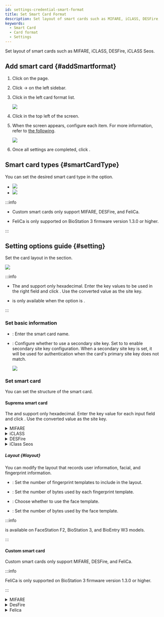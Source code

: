 ```yaml
---
id: settings-credential-smart-format
title: Set Smart Card Format
description: Set layout of smart cards such as MIFARE, iCLASS, DESFire, iCLASS Seos.
keywords:
  - Smart Card
  - Card format
  - Settings
---
```


Set layout of smart cards such as MIFARE, iCLASS, DESFire, iCLASS Seos.

## Add smart card {#addSmartformat}

1. Click <Cmd sid='shell.header.setting' /> on the <Cmd sid='shell.header.launcher' /> page.

2. Click <Cmd sid='setting.menu.credential.root' /> → <Cmd sid='setting.menu.credential.cardFormat' /> on the left sidebar.

3. Click <Cmd sid='common.smartCard' product='2' /> in the left card format list.

   <Image src='/img/biostarx-settings-credentail-card-smart.png' />

4. Click <Cmd sid='button.func.addSmartCard' product='2' /> in the top left of the screen.

5. When the <Cmd sid='setting.cardFormat.addNewSmartCard' product='2' /> screen appears, configure each item. For more information, refer to [the following](#smartCardType).

   <Image src='/img/biostarx-settings-credentail-smart-format-add.png' />

6. Once all settings are completed, click <Cmd sid='button.apply' product='2' />.

## Smart card types {#smartCardType}

You can set the desired smart card type in the <Cmd sid='setting.cardFormat.smartCardType' product='2' /> option.

* <Cmd sid='common.supremaSmartCard' product='2' />

  <Image src='/img/biostarx-settings-credentail-smart-format-type.png' />

* <Cmd sid='common.customSmartCard' product='2' />

  <Image src='/img/biostarx-settings-credentail-custom-smart-format-type.png' />

:::info

* Custom smart cards only support MIFARE, DESFire, and FeliCa. 

* FeliCa is only supported on BioStation 3 firmware version 1.3.0 or higher.

:::

## Setting options guide {#setting}

Set the card layout in the <Cmd sid='common.info' product='2' /> section.

<Image src='/img/biostarx-settings-credentail-smart-format-info.png' />

:::info

* The <Cmd sid='setting.cardFormat.primaryKey' product='2' /> and <Cmd sid='setting.cardFormat.secondaryKey' product='2' /> support only hexadecimal. Enter the key values to be used in the right field and click <Cmd sid='setting.cardFormat.convertToHex' product='2' />. Use the converted value as the site key.

* <Cmd sid='setting.cardFormat.convertToHex' product='2' /> is only available when the <Cmd sid='setting.cardFormat.smartCardType' product='2' /> option is <Cmd sid='common.supremaSmartCard' product='2' />.

:::

### Set basic information

* <Cmd sid='common.name' product='2' />: Enter the smart card name.

* <Cmd sid='setting.cardFormat.secondaryKey' product='2' />: Configure whether to use a secondary site key. Set to <Cmd sid='common.active' product='2' /> to enable secondary site key configuration. When a secondary site key is set, it will be used for authentication when the card's primary site key does not match.

  <Image src='/img/biostarx-settings-credential-cart-secondary-key.png' />

### Set smart card

You can set the structure of the smart card.

#### Suprema smart card

The <Cmd sid='setting.cardFormat.primaryKey' product='2' /> and <Cmd sid='setting.cardFormat.secondaryKey' product='2' /> support only hexadecimal. Enter the key value for each input field and click <Cmd sid='setting.cardFormat.convertToHex' product='2' />. Use the converted value as the site key.


<details>
<summary>MIFARE</summary>

<Image src='/img/biostarx-settings-credential-smart-card-mifare.png' />

<SmartCardType type='mifare' />

</details>

<details>
<summary>iCLASS</summary>

<Image src='/img/biostarx-settings-credential-smart-card-iclass.png' />

<SmartCardType type='iclass' />

</details>

<details>
<summary>DESFire</summary>

<Image src='/img/biostarx-settings-credential-smart-card-desfire.png' />

<SmartCardType type='desfire' />

</details>

<details>
<summary>iClass Seos</summary>

<Image src='/img/biostarx-settings-credential-smart-card-iclassseos.png' />

<SmartCardType type='iclassseos' />

</details>

##### Layout {#layout}

You can modify the layout that records user information, facial, and fingerprint information.

* <Cmd sid='setting.cardFormat.numberOfTemplate' product='2' />: Set the number of fingerprint templates to include in the layout.

* <Cmd sid='setting.cardFormat.templateSize' product='2' />: Set the number of bytes used by each fingerprint template.

* <Cmd sid='setting.cardFormat.useFace' product='2' />: Choose whether to use the face template.

* <Cmd sid='setting.cardFormat.faceTemplateSize' product='2' />: Set the number of bytes used by the face template.

:::info

<Cmd sid='setting.cardFormat.useFace' product='2' /> is available on FaceStation F2, BioStation 3, and BioEntry W3 models.

:::

#### Custom smart card

Custom smart cards only support MIFARE, DESFire, and FeliCa.

:::info

FeliCa is only supported on BioStation 3 firmware version 1.3.0 or higher.

:::

<details>
<summary>MIFARE</summary>

<Image src='/img/biostarx-settings-credential-custom-card-mifare.png' />

<SmartCardType type='custom-mifare' />

</details>

<details>
<summary>DesFire</summary>

<Image src='/img/biostarx-settings-credential-custom-card-desfire.png' />

<SmartCardType type='custom-desfire' />

</details>

<details>
<summary>Felica</summary>

<Image src='/img/biostarx-settings-credential-custom-card-felica.png' />

<SmartCardType type='felica' />

</details>
